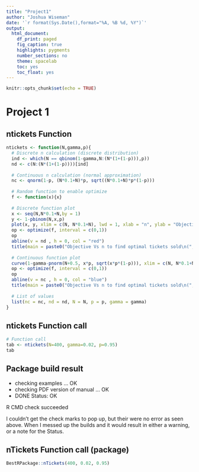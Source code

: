 ```yaml
---
title: "Project1"
author: "Joshua Wiseman"
date: '`r format(Sys.Date(),format="%A, %B %d, %Y")`'
output: 
  html_document:
    df_print: paged
    fig_caption: true
    highlights: pygments
    number_sections: no
    theme: spacelab
    toc: yes
    toc_float: yes
---
```


```r
knitr::opts_chunk$set(echo = TRUE)
```

# Project 1

## ntickets Function
```r
ntickets <- function(N,gamma,p){
  # Discrete n calculation (discrete distribution)
  ind <- which(N == qbinom(1-gamma,N:(N*(1+(1-p))),p))
  nd <- c(N:(N*(1+(1-p))))[ind]
  
  # Continuous n calculation (normal approximation)
  nc <- qnorm(1-p, (N*0.1+N)*p, sqrt((N*0.1+N)*p*(1-p)))
  
  # Random function to enable optimize
  f <- function(x){x}
  
  # Discrete function plot
  x <- seq(N,N*0.1+N,by = 1)
  y <- 1-pbinom(N,x,p)
  plot(x, y, xlim = c(N, N*0.1+N), lwd = 1, xlab = "n", ylab = "Objective", pch = 23, bg = "blue", type = "b")
  op <- optimize(f, interval = c(0,1))
  op
  abline(v = nd , h = 0, col = "red")
  title(main = paste0("Objective Vs n to find optimal tickets sold\n(",nd,") gamma= ", gamma," N=",N," discrete"))
  
  # Continuous function plot
  curve(1-gamma-pnorm(N+0.5, x*p, sqrt(x*p*(1-p))), xlim = c(N, N*0.1+N), lwd = 1, xlab = "n", ylab = "Objective")
  op <- optimize(f, interval = c(0,1))
  op
  abline(v = nc , h = 0, col = "blue")
  title(main = paste0("Objective Vs n to find optimal tickets sold\n(",nc,") gamma= ", gamma," N=",N," continuous"))
  
  # List of values
  list(nc = nc, nd = nd, N = N, p = p, gamma = gamma)
}
```

## ntickets Function call
```r
# Function call
tab <- ntickets(N=400, gamma=0.02, p=0.95)
tab
```

## Package build result
* checking examples ... OK
* checking PDF version of manual ... OK
* DONE
Status: OK


R CMD check succeeded

I couldn't get the check marks to pop up, but their were no error as seen above. When I messed up the builds and it would result in either a warning, or a note for the Status.

## nTickets Function call (package)
```r
BestRPackage::nTickets(400, 0.02, 0.95)
```


